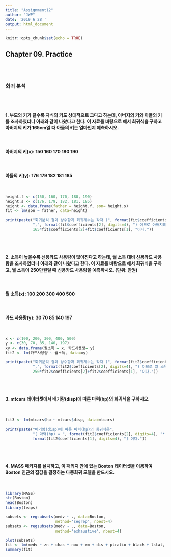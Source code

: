 ```yaml
---
title: "Assignment12"
author: "JWP"
date: '2019 6 28 '
output: html_document
---
```


```r
knitr::opts_chunk$set(echo = TRUE)
```

## Chapter 09. Practice
<br><br>

### 회귀 분석
<br><br>

#### 1. 부모의 키가 클수록 자식의 키도 상대적으로 크다고 하는데, 아버지의 키와 아들의 키를 조사하였더니 아래와 같이 나왔다고 한다. 이 자료를 바탕으로 해서 회귀식을 구하고 아버지의 키가 165cm일 때 아들의 키는 얼마인지 예측하시오.
<br>

####     아버지의 키(x):	150  160  170  180  190
<br>

####     아들의 키(y):	176  179  182  181  185
<br>
```r
height.f <- c(150, 160, 170, 180, 190)
height.s <- c(176, 179, 182, 181, 185)
height <- data.frame(father = height.f, son= height.s)
fit <- lm(son ~ father, data=height)

print(paste("회귀분석 결과 상수항과 회귀계수는 각각 (", format(fit$coefficients[1], digits=4),
            ",", format(fit$coefficients[2], digits=4), ") 이므로 아버지의 키가 165일때 아들의 키는", 
            165*fit$coefficients[2]+fit$coefficients[1], "이다."))
```

<br><br>

#### 2. 소득이 높을수록 신용카드 사용량이 많아진다고 하는데, 월 소득 대비 신용카드 사용량을 조사하였더니 아래와 같이 나왔다고 한다. 이 자료를 바탕으로 해서 회귀식을 구하고, 월 소득이 250만원일 때 신용카드 사용량을 예측하시오. (단위: 만원)
<br>

#### 월 소득(x):	100  200  300  400  500
<br>

#### 카드 사용량(y):	 30    70    85  140  197
<br>
```r
x <- c(100, 200, 300, 400, 500)
y <- c(30, 70, 85, 140, 197)
xy <- data.frame(월소득 = x, 카드사용량= y)
fit2 <- lm(카드사용량 ~ 월소득, data=xy)

print(paste("회귀분석 결과 상수항과 회귀계수는 각각 (", format(fit2$coefficients[1], digits=4),
            ",", format(fit2$coefficients[2], digits=4), ") 이므로 월 소득이 250만원일 때 신용카드 사용량은", 
            250*fit2$coefficients[2]+fit2$coefficients[1], "이다."))
```

<br><br>

#### 3. mtcars 데이터셋에서 배기량(disp)에 따른 마력(hp)의 회귀식을 구하시오.
<br>
```r
fit3 <- lm(mtcars$hp ~ mtcars$disp, data=mtcars)

print(paste("배기량(disp)에 따른 마력(hp)의 회귀식은",
            "[ 마력(hp) = ", format(fit2$coefficients[2], digits=4), "* 배기량(disp) +",
            format(fit2$coefficients[1], digits=4), "] 이다."))
```

<br><br>

#### 4. MASS 패키지를 설치하고, 이 패키지 안에 있는 Boston 데이터셋을 이용하여 Boston 인근의 집값을 결정하는 다중회귀 모델을 만드시오.
<br>
```r
library(MASS)
str(Boston)
head(Boston)
library(leaps)

subsets <- regsubsets(medv ~ ., data=Boston,
                      method='seqrep', nbest=4)
subsets <- regsubsets(medv ~ ., data=Boston,
                      method='exhaustive', nbest=4)

plot(subsets)
fit <- lm(medv ~ zn + chas + nox + rm + dis + ptratio + black + lstat, data=Boston)
summary(fit)
```

<br><br>